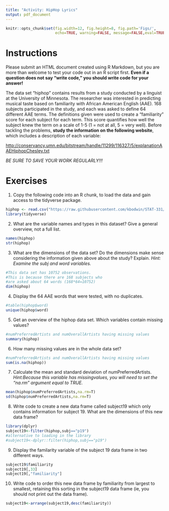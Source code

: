 ```yaml
---
title: "Activity: HipHop Lyrics"
output: pdf_document
---
```


```r
knitr::opts_chunk$set(fig.width=12, fig.height=8, fig.path='Figs/',
                      echo=TRUE, warning=FALSE, message=FALSE,eval=TRUE)

```


# Instructions

Please submit an HTML document created using R Markdown, but you are more than welcome to test your code out in an R script first.  **Even if a question does not say "write code," you should write code for your answer!**

The data set "hiphop" contains results from a study conducted by a linguist at the University of Minnesota.  The researcher was interested in predicting musical taste based on familiarity with African American English (AAE).  168 subjects participated in the study, and each was asked to define 64 different AAE terms.  The definitions given were used to create a "familiarity" score for each subject for each term.  This score quantifies how well the subject knew the term on a scale of 1-5 (1 = not at all, 5 = very well).  Before tackling the problems, **study the information on the following website**, which includes a description of each variable:

[http://conservancy.umn.edu/bitstream/handle/11299/116327/5/explanationAAEHiphopChesley.txt](http://conservancy.umn.edu/bitstream/handle/11299/116327/5/explanationAAEHiphopChesley.txt)

 _BE SURE TO SAVE YOUR WORK REGULARLY!!!_
 
# Exercises

1.  Copy the following code into an R chunk, to load the data and gain access to the tidyverse package.

```r
hiphop <- read.csv("https://raw.githubusercontent.com/kbodwin/STAT-331/master/In-Class%20Activities/Data/hiphop.csv?token=AVHCwTQaeq5UylWJxCcNN8qYww6UIaLqks5cP75ewA%3D%3D")
library(tidyverse)
```


2. What are the variable names and types in this dataset?  Give a general overview, not a full list.
```r
names(hiphop) 
str(hiphop)
```

3. What are the dimensions of the data set?  Do the dimensions make sense considering the information given above about the study?  Explain.  _Hint: Examine the subj and word variables._
```r
#This data set has 10752 observations.  
#This is because there are 168 subjects who 
#are asked about 64 words (168*64=10752)
dim(hiphop) 
```

4. Display the 64 AAE words that were tested, with no duplicates.  
```r
#table(hiphop$word)
unique(hiphop$word)
```

5. Get an overview of the hiphop data set. Which variables contain missing values?
```r
#numPreferredArtists and numOverallArtists having missing values
summary(hiphop)
```

6. How many missing values are in the whole data set?
```r
#numPreferredArtists and numOverallArtists having missing values
sum(is.na(hiphop))
```

7.  Calculate the mean and standard deviation of numPreferredArtists.  _Hint:Because this variable has missingvalues, you will need to set the "na.rm" argument equal to TRUE._
```r
mean(hiphop$numPreferredArtists,na.rm=T)
sd(hiphop$numPreferredArtists,na.rm=T)
```

8. Write code to create a new data frame called subject19 which only contains information for subject 19.  What are the dimensions of this new data frame?
```r
library(dplyr)
subject19<-filter(hiphop,subj=="p19")
#alternative to loading in the library
#subject19<-dplyr::filter(hiphop,subj=="p19")
```

9.  Display the familarity variable of the subject 19 data frame in two different ways.
```r
subject19$familiarity
subject19[,33]
subject19[,"familiarity"]
```

10. Write code to order this new data frame by familiarity from largest to smallest,  retaining this sorting in the subject19 data frame (ie, you should not print out the data frame).
```r
subject19<-arrange(subject19,desc(familiarity))
```
